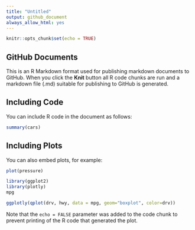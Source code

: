 ```yaml
---
title: "Untitled"
output: github_document
always_allow_html: yes
---
```


```r
knitr::opts_chunk$set(echo = TRUE)
```

## GitHub Documents

This is an R Markdown format used for publishing markdown documents to GitHub. When you click the **Knit** button all R code chunks are run and a markdown file (.md) suitable for publishing to GitHub is generated.

## Including Code

You can include R code in the document as follows:

```r
summary(cars)
```

## Including Plots

You can also embed plots, for example:

```r
plot(pressure)
```
```r
library(ggplot2)
library(plotly)
mpg

ggplotly(qplot(drv, hwy, data = mpg, geom="boxplot", color=drv))

```

Note that the `echo = FALSE` parameter was added to the code chunk to prevent printing of the R code that generated the plot.

